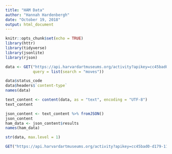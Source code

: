 ```yaml
---
title: "HAM Data"
author: "Hannah Hardenbergh"
date: "October 19, 2018"
output: html_document
---
```


```r
knitr::opts_chunk$set(echo = TRUE)
library(httr)
library(tidyverse)
library(jsonlite)
library(rjson)
```

```r
data <- GET("https://api.harvardartmuseums.org/activity?apikey=cc45bad0-d179-11e8-9ca0-7d54f59b2678",
            query = list(search = "moves"))

data$status_code
data$headers$`content-type`
names(data)

text_content <- content(data, as = "text", encoding = "UTF-8")
text_content

json_content <- text_content %>% fromJSON()
json_content
ham_data <- json_content$results
names(ham_data)
```

```r
str(data, max.level = 1)

GET("https://api.harvardartmuseums.org/activity?apikey=cc45bad0-d179-11e8-9ca0-7d54f59b2678")

```

